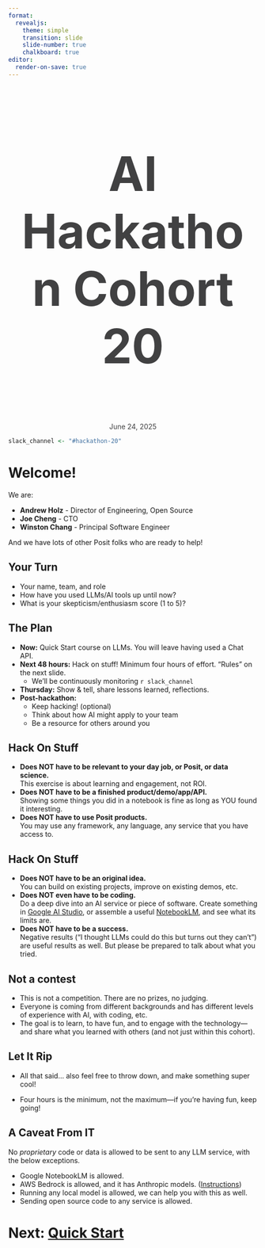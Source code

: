```yaml
---
format:
  revealjs:
    theme: simple
    transition: slide
    slide-number: true
    chalkboard: true
editor:
  render-on-save: true
---
```


<!-- ![](logo-academy.png) -->

### AI Hackathon Cohort 20 {style="text-align: center; font-size: 72pt; color: #414142;"}

::: {style="text-align: center; color: #414142;"}
June 24, 2025
:::

```r
slack_channel <- "#hackathon-20"
```

# Welcome!

We are:

- **Andrew Holz** - Director of Engineering, Open Source
- **Joe Cheng** - CTO
- **Winston Chang** - Principal Software Engineer

And we have lots of other Posit folks who are ready to help!

## Your Turn

- Your name, team, and role
- How have you used LLMs/AI tools up until now?
- What is your skepticism/enthusiasm score (1 to 5)?

## The Plan {.smaller}

::: {.incremental}
- **Now:** Quick Start course on LLMs. You will leave having used a Chat API.
- **Next 48 hours:** Hack on stuff! Minimum four hours of effort. "Rules" on the next slide.
  - We'll be continuously monitoring `r slack_channel`
- **Thursday:** Show & tell, share lessons learned, reflections.
- **Post-hackathon:**
  - Keep hacking! (optional)
  - Think about how AI might apply to your team
  - Be a resource for others around you
<!-- - **Post-hackathon:** Create/deploy an LLM-enabled Shiny app for your company. We can help! -->
:::

## Hack On Stuff

::: {.incremental}
- **Does NOT have to be relevant to your day job, or Posit, or data science.**\
  This exercise is about learning and engagement, not ROI.
- **Does NOT have to be a finished product/demo/app/API.**\
  Showing some things you did in a notebook is fine as long as YOU found it interesting.
- **Does NOT have to use Posit products.**\
  You may use any framework, any language, any service that you have access to.
:::

## Hack On Stuff

::: {.incremental}
- **Does NOT have to be an original idea.**\
  You can build on existing projects, improve on existing demos, etc.
- **Does NOT even have to be coding.**\
  Do a deep dive into an AI service or piece of software. Create something in [Google AI Studio](https://aistudio.google.com/), or assemble a useful [NotebookLM](https://notebooklm.google/), and see what its limits are.
- **Does NOT have to be a success.**\
  Negative results (“I thought LLMs could do this but turns out they can’t”) are useful results as well. But please be prepared to talk about what you tried.
:::

## Not a contest

- This is not a competition. There are no prizes, no judging.
- Everyone is coming from different backgrounds and has different levels of experience with AI, with coding, etc.
- The goal is to learn, to have fun, and to engage with the technology---and share what you learned with others (and not just within this cohort).

## Let It Rip

* All that said... also feel free to throw down, and make something super cool!

::: {.incremental}

* Four hours is the minimum, not the maximum---if you're having fun, keep going!

:::

<!-- ## A Note on Data Security

- Please refrain from sending your proprietary code or data to any LLM, unless you are sure your company's policies allow it.
  - AWS, Azure, and Google Cloud all host frontier models—your IT might be OK with these.
- If you absolutely must use proprietary info, consider using a local model (but expect considerably worse results). -->

## A Caveat From IT

No _proprietary_ code or data is allowed to be sent to any LLM service, with the below exceptions.

- Google NotebookLM is allowed.
- AWS Bedrock is allowed, and it has Anthropic models. ([Instructions](https://positpbc.atlassian.net/wiki/spaces/SE/pages/1376550915/Using+Claude+via+Bedrock+at+Posit))
- Running any local model is allowed, we can help you with this as well.
- Sending open source code to any service is allowed.

# Next: [Quick Start](quickstart.qmd)
